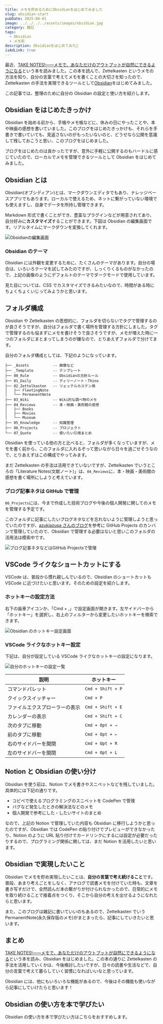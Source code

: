 ```yaml
---
title: メモを貯めるためにObsidianをはじめてみました
slug: obsidian-start
pubDate: 2025-08-01
image: ../../../../assets/images/obsidian.jpg
category: 雑記
tags:
  - Obsidian
  - メモ術
description: Obsidianをはじめてみた🔷
isAdLink: true
---
```



最近、[TAKE NOTES!――メモで、あなただけのアウトプットが自然にできるようになる](https://amzn.to/4o8lfyX)という本を読みました。この本を読んで、Zettelkasten というメモの方法を知り、自分の言葉で考えてメモを書くことの大切さを知ったので、Zettelkasten の手法を実現できるツールとして[Obsidian](https://obsidian.md/)をはじめてみました。

この記事では、整理のために自分の Obsidian の設定と使い方を紹介します。

<AmazonLink
  imageId="71taKZfhhWL._SY522_"
  linkId="4o8lfyX"
  title="TAKE NOTES!――メモで、あなただけのアウトプットが自然にできるようになる"
  author="ズンク・アーレンス"
/>

## Obsidian をはじめたきっかけ

Obsidian を始める前から、手帳やメモ帳などに、休みの日にやったことや、本や映画の感想を書いていました。このブログをはじめたきっかけも、それらを手書きで書いていても、見返さないのがもったいないのと、どうせなら公開を意識して残しておこうと思い、このブログをはじめました。

ブログをはじめたのは良かったですが、意外に手軽に公開するのもハードルに感じていたので、ローカルでメモを管理できるツールとして Obsidian をはじめてみました。

## Obsidian とは

Obsidian(オブシディアン)とは、マークダウンエディタでもあり、ナレッジベースアプリでもあります。ローカルで使えるため、ネットに繋がっていない環境でも使えますし、自身でデータを所持し管理できます。

Markdown 形式で書くことができ、豊富なプラグインなどが用意されてあり、自分好みに**カスタマイズ**することができます。下図は Obsidian の編集画面です。リアルタイムにマークダウンを変換してくれます。

![Obsidianの編集画面](https://res.cloudinary.com/dy8ftemi0/image/upload/v1753771619/obsidian-start-01_egznb4.jpg "Obsidianの編集画面")

### Obsidian のテーマ

Obsidian には外観を変更するために、たくさんのテーマがあります。自分の場合は、いろいろテーマを試してみたのですが、しっくりくるものがなかったので、上記の画像のようにデフォルトのテーマでダークモードで使用しています。

見た目については、CSS でカスタマイズできるみたいなので、時間がある時にちょくちょくいじってみようかと思います。

## フォルダ構成

Obsidian や Zettelkasten の思想的に、フォルダを切らないでタグで管理するのが良さそうですが、自分はフォルダで書く場所を管理する方針にしました。タグで管理するのも悩まずにメモを書けそうで良さそうですが、メモが増えた時に一つのフォルダにまとまってしまうのが嫌なので、とりあえずフォルダで分けてます。

自分のフォルダ構成としては、下記のようになっています。

```text title="Obsidian のフォルダ構成"
├── _Assets           -- 画像など
├── _Template         -- テンプレート
├── 00_Rule           -- Obsidianの方針ルール
├── 01_Daily          -- ディリーノート・Thino
├── 02_Zettelkasten   -- ツェッテルカステン用
│   ├── FleetingNote
│   └── PermanentNote
├── 03_Wiki           -- Wiki的な調べ物のメモ
├── 04_Reviews        -- 本・映画・美術館の感想
│   ├── Books
│   ├── Movies
│   └── Museum
├── 05_Knowledge      -- 知識管理
├── 06_Projects       -- プロジェクト
└── 07_Quote          -- 使いたい引用まとめ
```

Obsidian を使っている他の方と比べると、フォルダが多くなっていますが、メモを書く前から、このフォルダに入れるぞって思いながら日々を過ごせそうなので、とりあえずはこの構成でやってみます。

まだ Zettelkasten の手法は活用できていないですが、Zettelkasten でいうところの「Literature Notes(文献ノート)」は、`04_Reviews`に、本・映画・美術館の感想を書く場所にしようと考えています。

### ブログ記事ネタは GitHub で管理

`06_Projects`には、今まで作成した技術ブログや今後の個人開発に関してのメモを管理する予定です。

このフォルダに記事にしたいブログネタなどを忘れないように管理しようと思っていたのですが、[azukiazusa さんのブログ](https://azukiazusa.dev/)を参考に GitHub Projects のカンバンで管理していたので、Obsidian で管理する必要はないと思いこのフォルダの活用法は模索中です。

![ブログ記事ネタなどはGitHub Projectsで管理](https://res.cloudinary.com/dy8ftemi0/image/upload/v1753780299/obsidian-start-04_trxlbt.jpg "ブログ記事ネタなどはGitHub Projectsで管理")

## VSCode ライクなショートカットにする

VSCode は、普段から慣れ親しんでいるので、Obsidian のショートカットも VSCode に近づけたいと思います。そのための設定を紹介します。

### ホットキーの設定方法

右下の歯車アイコンか、「Cmd + ,」で設定画面が開きます。左サイドバーから「ホットキー」を選択し、右上のフィルターから変更したいホットキーを検索できます。

![Obsidian のホットキー設定画面](https://res.cloudinary.com/dy8ftemi0/image/upload/v1753778036/obsidian-start-02_pwn9cx.jpg "Obsidian のホットキー設定画面")

### VSCode ライクなホットキー設定

下記は、自分が設定している VSCode ライクなホットキーの設定になります。

![自分のホットキーの設定一覧](https://res.cloudinary.com/dy8ftemi0/image/upload/v1753778801/obsidian-start-03_xnhhfk.jpg "自分のホットキーの設定一覧")

| 説明                           | ホットキー        |
| ------------------------------ | ----------------- |
| コマンドパレット               | `Cmd + Shift + P` |
| クイックスイッチャー           | `Cmd + P`         |
| ファイルエクスプローラーの表示 | `Cmd + Shift + E` |
| カレンダーの表示               | `Cmd + Shift + C` |
| 次のタブに移動                 | `Cmd + Opt + →`   |
| 前のタブに移動                 | `Cmd + Opt + ←`   |
| 右のサイドバーを開閉           | `Cmd + Opt + R`   |
| 左のサイドバーを開閉           | `Cmd + Opt + L`   |

## Notion と Obsidian の使い分け

Obsidian を使う前は、Notion でメモ書きやスニペットなどを残していました。
具体的には下記の通りです。

- コピペで使えるプログラミングのスニペットを CodePen で管理
- バグなど発生したときの解決法などのメモ
- 個人開発で参考にした・したいサイトのまとめ

なので、上記の Notion で管理していた内容も Obsidian に移行しようかと思ったのですが、Obsidian では CodePen の貼り付けでプレビューができなかったり、Notion のように URL 貼り付けでカードリンクにするには設定が必要だったりするので、プログラミング関係に関しては、まだ Notion を活用したいと思います。

## Obsidian で実現したいこと

Obsidian でメモを貯め実現したいことは、**自分の言葉で考え続けること**です。普段、あまり考えごとをしなく、アナログで読書メモを付けていた時も、文章を書き写すだけで、全然読んだ本の繋がりが付けられなかったので、日常的にメモを取り続けることで接着点をつくり、そこから自分の考えを出せるようになれたらと思います。

また、このブログは雑記に書いていいのもあるので、Zettelkasten でいう PermanentNote(永久保存版のメモ)がまとまったら、記事にしていきたいと思います。

## まとめ

[TAKE NOTES!――メモで、あなただけのアウトプットが自然にできるようになる](https://amzn.to/4o8lfyX)という本を読み、Obsidian をはじめました。この本の通りに Zettelkasten の手法を活用していくかは、今後検討したいですが、日々の読書や生活などで、自分の言葉で考えて暮らしていく習慣になればいいなと思っています。

Obsidian には、他にもいろいろな機能があるので、今後はその機能も使いながら記事にしていけたらと思います！

## Obsidian の使い方を本で学びたい

Obsidian の使い方を本で学びたい方はこちらをおすすめします。

<AmazonLink
  imageId="71cavpnJJEL._SY522_"
  linkId="3GVC3IM"
  title="Obsidianで“育てる”最強ノート術 —— あらゆる情報をつなげて整理しよう"
  author="増井 敏克"
/>
